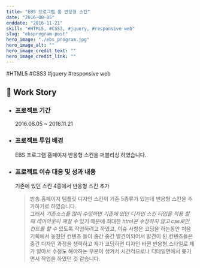 ```yaml
---
title: "EBS 프로그램 홈 반응형 스킨"
date: "2016-08-05"
enddate: "2016-11-21"
skill: "#HTML5, #CSS3, #jquery, #responsive web"
slug: "ebsprogram-post"
hero_image: "./ebs_program.jpg"
hero_image_alt: ""
hero_image_credit_text: ""
hero_image_credit_link: ""
---
```


<div className="badge-wrap">
  <span className="badge badge-html">#HTML5</span>
  <span className="badge badge-css">#CSS3</span>
  <span className="badge badge-javscript">#jquery</span>
  <span className="badge badge-rwd">#responsive web</span>
</div>

## 🎤 Work Story

- ### 프로젝트 기간

  2016.08.05 ~ 2016.11.21

- ### 프로젝트 투입 배경

  EBS 프로그램 홈페이지 반응형 스킨을 퍼블리싱 하였습니다.

- ### 프로젝트 이슈 대응 및 성과 내용

  기존에 있던 스킨 4종에서 반응형 스킨 추가

  > 방송 홈페이지 템플릿 디자인 스킨이 기존 5종류가 있는데 반응형 스킨을 추가하기로 하였습니다. <br/>그래서 _기존소스를 많이 수정하면 기존에 있던 디자인 스킨 타입을 적용 할 때 레이아웃이 깨질 수_ 있기 때문에 최대한 _html은 수정하지 않고 css로만 컨트롤 할 수_ 있도록 작업하려고 하였고, 이슈 사항은 코딩을 하는동안 처음 기획에서 놓쳤던 컨텐츠 들이 중간 중간 발견이되어서 발견이 된 컨텐츠들은 중간 디자인 과정을 생략하고 제가 코딩하면 디자인 바뀐 반응형 스타일로 제가 알아서 수정도 해야하는 부분이 생겨서 시간적으로나 디테일면에서 쫒기면서 작업을 하였던 것 같습니다.
